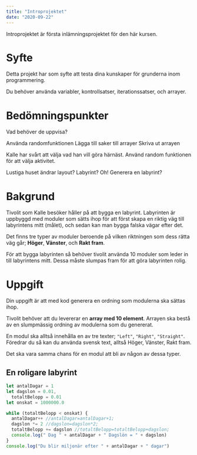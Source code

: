 ```yaml
---
title: "Introprojektet"
date: "2020-09-22"
---
```


Introprojektet är första inlämningsprojektet för den här kursen.

# Syfte

Detta projekt har som syfte att testa dina kunskaper för grunderna inom programmering.

Du behöver använda variabler, kontrollsatser, iterationssatser, och arrayer.

# Bedömningspunkter

Vad behöver de uppvisa?

Använda randomfunktionen
Lägga till saker till arrayer
Skriva ut arrayen

Kalle har svårt att välja vad han vill göra härnäst.
Använd random funktionen för att välja aktivitet.

Lustiga huset ändrar layout? Labyrint? Oh! Generera en labyrint?

# Bakgrund
Tivolit som Kalle besöker håller på att bygga en labyrint. Labyrinten är uppbyggd med moduler som sätts ihop för att först skapa en riktig väg till labyrintens mitt (målet), och sedan kan man bygga falska vägar efter det.

Det finns tre typer av moduler beroende på vilken riktningen som dess rätta väg går; **Höger**, **Vänster**, och **Rakt fram**.

För att bygga labyrinten så behöver tivolit använda 10 moduler som leder in till labyrintens mitt. Dessa måste slumpas fram för att göra labyrinten rolig.

# Uppgift
Din uppgift är att med kod generera en ordning som modulerna ska sättas ihop.

Tivolit behöver att du levererar en **array med 10 element**. Arrayen ska bestå av en slumpmässig ordning av modulerna som du genererat.

En modul ska alltså innehålla en av tre texter; `"Left"`, `"Right"`, `"Straight"`. Föredrar du så kan du använda svensk text, alltså Höger, Vänster, Rakt fram.

Det ska vara samma chans för en modul att bli av någon av dessa typer.

## En roligare labyrint




```javascript
let antalDagar = 1
let dagslon = 0.01,
  totaltBelopp = 0.01
let onskat = 1000000.0

while (totaltBelopp < onskat) {
  antalDagar++ //antalDagar=antalDagar+1;
  dagslon *= 2 //dagslon=dagslon*2;
  totaltBelopp += dagslon //totaltBelopp=totaltBelopp+dagslon;
  console.log(" Dag " + antalDagar + " Dagslön = " + dagslon)
}
console.log("Du blir miljonär efter " + antalDagar + " dagar")
```
